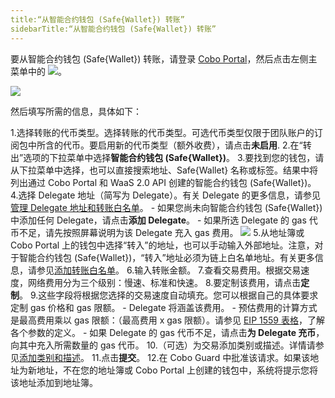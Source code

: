 ```yaml
---
title:“从智能合约钱包 (Safe{Wallet}) 转账”
sidebarTitle:“从智能合约钱包 (Safe{Wallet}) 转账”
---
```


要从智能合约钱包 (Safe{Wallet}) 转账，请登录 [Cobo Portal](https://portal.cobo.com/login)，然后点击左侧主菜单中的 <img src="/images/transfers/transfer-button.svg" className="icon"></img>。

<img src="/images/transfers/transfer-button-location.png" className="screenshot_modal"/>
 

然后填写所需的信息，具体如下：

1.选择转账的代币类型。选择转账的代币类型。可选代币类型仅限于团队账户的订阅包中所含的代币。要启用新的代币类型（额外收费），请点击**未启用**.
2.在“转出”选项的下拉菜单中选择**智能合约钱包 (Safe&#123;Wallet&#125;)**。
3.要找到您的钱包，请从下拉菜单中选择，也可以直接搜索地址、Safe&#123;Wallet&#125; 名称或标签。结果中将列出通过 Cobo Portal 和 WaaS 2.0 API 创建的智能合约钱包 (Safe&#123;Wallet&#125;)。
4.选择 Delegate 地址（简写为 Delegate）。有关 Delegate 的更多信息，请参见[管理 Delegate 地址和转账白名单](/en/portal/smart-contract-wallets/delegate-intro)。
    - 如果您尚未向智能合约钱包 (Safe&#123;Wallet&#125;) 中添加任何 Delegate，请点击**添加 Delegate**。
    - 如果所选 Delegate 的 gas 代币不足，请先按照屏幕说明为该 Delegate 充入 gas 费用。
    <img src="/images/transfers/add-delegate.png" className="screenshot_modal"/>
5.从地址簿或 Cobo Portal 上的钱包中选择“转入”的地址，也可以手动输入外部地址。注意，对于智能合约钱包 (Safe&#123;Wallet&#125;)，“转入”地址必须为链上白名单地址。有关更多信息，请参见[添加转账白名单](/en/portal/smart-contract-wallets/transfer-whitelists)。
6.输入转账金额。
7.查看交易费用。根据交易速度，网络费用分为三个级别：慢速、标准和快速。
8.要定制该费用，请点击**定制**。
9.这些字段将根据您选择的交易速度自动填充。您可以根据自己的具体要求定制 gas 价格和 gas 限额。
    - Delegate 将涵盖该费用。
    - 预估费用的计算方式是最高费用乘以 gas 限额：（最高费用 x gas 限额）。请参见 [EIP 1559 表格](/en/portal/transfers/from-mpc-wallets#eip1559)，了解各个参数的定义。
    - 如果 Delegate 的 gas 代币不足，请点击**为 Delegate 充币**，向其中充入所需数量的 gas 代币。
10.（可选）为交易添加类别或描述。详情请参见[添加类别和描述](/en/portal/transfers/add-category)。
11.点击**提交**。
12.在 Cobo Guard 中批准该请求。如果该地址为新地址，不在您的地址簿或 Cobo Portal 上创建的钱包中，系统将提示您将该地址添加到地址簿。




